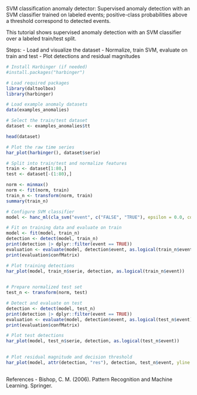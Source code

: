 SVM classification anomaly detector: Supervised anomaly detection with an SVM classifier trained on labeled events; positive-class probabilities above a threshold correspond to detected events.

This tutorial shows supervised anomaly detection with an SVM classifier over a labeled train/test split. 

Steps:
- Load and visualize the dataset
- Normalize, train SVM, evaluate on train and test
- Plot detections and residual magnitudes

```r
# Install Harbinger (if needed)
#install.packages("harbinger")
```

```r
# Load required packages
library(daltoolbox)
library(harbinger) 
```

```r
# Load example anomaly datasets
data(examples_anomalies)
```

```r
# Select the train/test dataset
dataset <- examples_anomalies$tt

head(dataset)
```

```r
# Plot the raw time series
har_plot(harbinger(), dataset$serie)
```

```r
# Split into train/test and normalize features
train <- dataset[1:80,]
test <- dataset[-(1:80),]

norm <- minmax()
norm <- fit(norm, train)
train_n <- transform(norm, train)
summary(train_n)
```

```r
# Configure SVM classifier
model <- hanc_ml(cla_svm("event", c("FALSE", "TRUE"), epsilon = 0.0, cost = 20.000))
```

```r
# Fit on training data and evaluate on train
model <- fit(model, train_n)
detection <- detect(model, train_n)
print(detection |> dplyr::filter(event == TRUE))
evaluation <- evaluate(model, detection$event, as.logical(train_n$event))
print(evaluation$confMatrix)
```

```r
# Plot training detections
har_plot(model, train_n$serie, detection, as.logical(train_n$event))
  
```

```r
# Prepare normalized test set
test_n <- transform(norm, test)
```

```r
# Detect and evaluate on test
detection <- detect(model, test_n)
print(detection |> dplyr::filter(event == TRUE))
evaluation <- evaluate(model, detection$event, as.logical(test_n$event))
print(evaluation$confMatrix)
```

```r
# Plot test detections
har_plot(model, test_n$serie, detection, as.logical(test_n$event))
  
```

```r
# Plot residual magnitude and decision threshold
har_plot(model, attr(detection, "res"), detection, test_n$event, yline = attr(detection, "threshold"))
  
```

References 
- Bishop, C. M. (2006). Pattern Recognition and Machine Learning. Springer.


